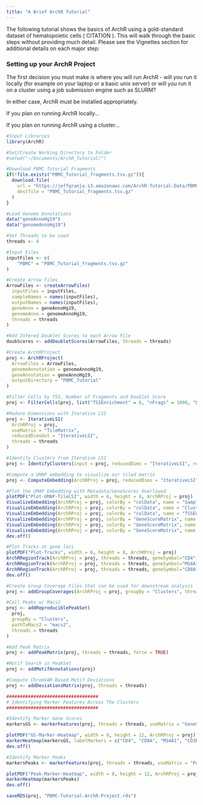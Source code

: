 ```yaml
---
title: "A Brief ArchR Tutorial"
---
```


The following tutorial shows the basics of ArchR using a gold-standard dataset of hematopoietic cells ( CITATION ). This will walk through the basic steps without providing much detail. Please see the Vignettes section for additional details on each major step:

### Setting up your ArchR Project

The first decision you must make is where you will run ArchR - will you run it locally (for example on your laptop or a basic unix server) or will you run it on a cluster using a job submission engine such as SLURM?

In either case, ArchR must be installed appropriately.

If you plan on running ArchR locally...

If you plan on running ArchR using a cluster...

```r
#Input Libraries
library(ArchR)

#Set/Create Working Directory to Folder
#setwd("~/Documents/ArchR_Tutorial/")

#Download PBMC Tutorial Fragments
if(!file.exists("PBMC_Tutorial_fragments.tsv.gz")){
  download.file(
    url = "https://jeffgranja.s3.amazonaws.com/ArchR-Tutorial-Data/PBMC/PBMC_Tutorial_fragments.tsv.gz", 
    destfile = "PBMC_Tutorial_fragments.tsv.gz"
  )
}

#Load Genome Annotations
data("geneAnnoHg19")
data("genomeAnnoHg19")

#Set Threads to be used
threads <- 4

#Input Files
inputFiles <- c(
	"PBMC" = "PBMC_Tutorial_fragments.tsv.gz"
)

#Create Arrow Files
ArrowFiles <- createArrowFiles(
  inputFiles = inputFiles,
  sampleNames = names(inputFiles),
  outputNames = names(inputFiles),
  geneAnno = geneAnnoHg19,
  genomeAnno = genomeAnnoHg19,
  threads = threads
)

#Add Infered Doublet Scores to each Arrow File
doubScores <- addDoubletScores(ArrowFiles, threads = threads)

#Create ArchRProject
proj <- ArchRProject(
  ArrowFiles = ArrowFiles, 
  genomeAnnotation = genomeAnnoHg19,
  geneAnnotation = geneAnnoHg19,
  outputDirectory = "PBMC_Tutorial"
)

#Filter Cells by TSS, Number of Fragments and Doublet Score
proj <- FilterCells(proj, list("TSSEnrichment" = 6, "nFrags" = 1000, "DoubletEnrichment" = c(-Inf, 3)))

#Reduce Dimensions with Iterative LSI
proj <- IterativeLSI(
  ArchRProj = proj, 
  useMatrix = "TileMatrix", 
  reducedDimsOut = "IterativeLSI",
  threads = threads
)

#Identify Clusters from Iterative LSI
proj <- IdentifyClusters(input = proj, reducedDims = "IterativeLSI", resolution = 0.4)

#Compute a UMAP embedding to visualize our tiled matrix
proj <- ComputeEmbedding(ArchRProj = proj, reducedDims = "IterativeLSI", embedding = "UMAP")

#Plot the UMAP Embedding with Metadata/GeneScores Overlayed
plotPDF("Plot-UMAP-TileLSI", width = 6, height = 6, ArchRProj = proj)
VisualizeEmbedding(ArchRProj = proj, colorBy = "colData", name = "Sample")
VisualizeEmbedding(ArchRProj = proj, colorBy = "colData", name = "Clusters")
VisualizeEmbedding(ArchRProj = proj, colorBy = "colData", name = "TSSEnrichment")
VisualizeEmbedding(ArchRProj = proj, colorBy = "GeneScoreMatrix", name = "CD8A")
VisualizeEmbedding(ArchRProj = proj, colorBy = "GeneScoreMatrix", name = "CD4")
VisualizeEmbedding(ArchRProj = proj, colorBy = "GeneScoreMatrix", name = "MS4A1")
dev.off()

#Plot Tracks at gene loci
plotPDF("Plot-Tracks", width = 6, height = 8, ArchRProj = proj)
ArchRRegionTrack(ArchRProj = proj, threads = threads, geneSymbol="CD4")
ArchRRegionTrack(ArchRProj = proj, threads = threads, geneSymbol="MS4A1")
ArchRRegionTrack(ArchRProj = proj, threads = threads, geneSymbol="CD8A")
dev.off()

#Create Group Coverage Files that can be used for downstream analysis
proj <- addGroupCoverages(ArchRProj = proj, groupBy = "Clusters", threads = threads)

#Call Peaks w/ Macs2
proj <- addReproduciblePeakSet(
  proj, 
  groupBy = "Clusters", 
  pathToMacs2 = "macs2",
  threads = threads
)

#Add Peak Matrix
proj <- addPeakMatrix(proj, threads = threads, force = TRUE)

#Motif Search in PeakSet
proj <- addMotifAnnotations(proj)

#Compute ChromVAR-Based Motif Deviations
proj <- addDeviationsMatrix(proj, threads = threads)

##################################
# Identifying Marker Features Across The Clusters
##################################

#Identify Marker Gene Scores
markersGS <- markerFeatures(proj, threads = threads, useMatrix = "GeneScoreMatrix")

plotPDF("GS-Marker-Heatmap", width = 8, height = 12, ArchRProj = proj)
markerHeatmap(markersGS, labelMarkers = c("CD4", "CD8A", "MS4A1", "CD3D", "CD56", "NKG7"))
dev.off()

#Identify Marker Peaks
markersPeaks <- markerFeatures(proj, threads = threads, useMatrix = "PeakMatrix")

plotPDF("Peak-Marker-Heatmap", width = 8, height = 12, ArchRProj = proj)
markerHeatmap(markersPeaks)
dev.off()

saveRDS(proj, "PBMC-Tutorial-ArchR-Project.rds")

```
